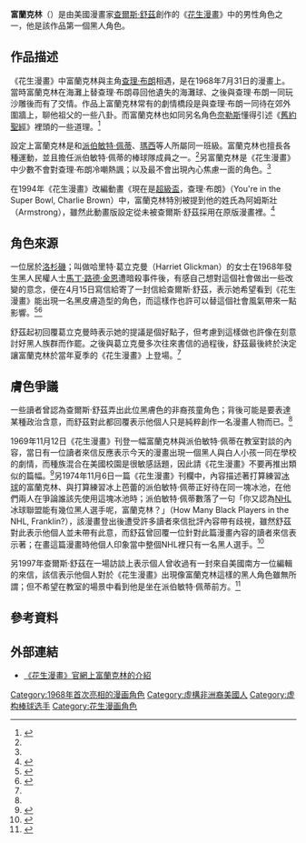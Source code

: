 {{noteTA
|G1=ThePeanuts
|1=zh-cn:马丁·路德·金; zh-hk:馬丁·路德·金; zh-mo:馬丁·路德·金; zh-sg:马丁·路德·金; zh-tw:馬丁·路德·金恩
}}
{{Infobox character
| colour        = #fedf15
| colour text   = Black
| name          = 富蘭克林
| series        = [[花生漫畫|花生漫畫]]
| image         = Franklin(The Peanuts).jpg
| first         = 1968年7月31日
| last          = 1999年9月12日
| creator       = [[查爾斯·舒茲|查爾斯·舒茲]]
| gender        = 男
}}

'''富蘭克林'''（{{lang-en|Franklin}}）是由美國漫畫家[[查爾斯·舒茲|查爾斯·舒茲]]創作的《[[花生漫畫|花生漫畫]]》中的男性角色之一，他是該作品第一個黑人角色。

== 作品描述 ==
《花生漫畫》中富蘭克林與主角[[查理·布朗|查理·布朗]]相遇，是在1968年7月31日的漫畫上。當時富蘭克林在海灘上替查理·布朗尋回他遺失的海灘球、之後與查理·布朗一同玩沙雕後而有了交情。作品上富蘭克林常有的劇情橋段是與查理·布朗一同待在郊外圍牆上，聊他祖父的一些八卦。而富蘭克林也如同另名角色[[奈勒斯·潘貝魯特|奈勒斯]]懂得引述《[[舊約聖經|舊約聖經]]》裡頭的一些道理。<ref name="Page93">{{Cite book |title=史努比黃金50年 |publisher=經典傳訊 |author=[[查爾斯·舒茲|查爾斯·舒茲]] |isbn=957-476-053-7 |pages=93頁 |date=2000年8月1日}}</ref>

設定上富蘭克林是和[[派伯敏特·佩蒂|派伯敏特·佩蒂]]、[[瑪西_(花生漫畫)|瑪西]]等人所屬同一班級。富蘭克林也擅長各種運動，並且擔任派伯敏特·佩蒂的棒球隊成員之一。<ref name="Page93"/>另富蘭克林是《花生漫畫》中少數不會對查理·布朗冷嘲熱諷；以及最不會出現內心焦慮一面的角色。<ref name="Page93"/>

在1994年《花生漫畫》改編動畫《現在是[[超級盃|超級盃]]，查理·布朗》（You're in the Super Bowl, Charlie Brown）中，富蘭克林特別被提到他的姓氏為阿姆斯壯（Armstrong），雖然此動畫版設定從未被查爾斯·舒茲採用在原版漫畫裡。<ref>{{Cite web |url=http://www.fivecentsplease.org/dpb/peantfaq.txt |title=4.7) Which characters have last names? |work=Five Cent Please |author= |date=2014年12月26日 |accessdate=2015年12月26日 |archive-date=2019年10月2日 |archive-url=https://web.archive.org/web/20191002051155/http://fivecentsplease.org/dpb/peantfaq.txt |dead-url=no }}</ref>

== 角色來源 ==
一位居於[[洛杉磯|洛杉磯]]；叫做哈里特·葛立克曼（Harriet Glickman）的女士在1968年發生黑人民權人士[[馬丁·路德·金恩|馬丁·路德·金恩]]遭暗殺事件後，有感自己想對這個社會做出一些改變的意念，便在4月15日寫信給寄了一封信給查爾斯·舒茲，表示她希望看到《花生漫畫》能出現一名黑皮膚造型的角色，而這樣作也許可以替這個社會風氣帶來一點影響。<ref name="quartz">{{Cite web |url=http://qz.com/571393/the-sweet-story-behind-peanuts-groundbreaking-first-black-character/ |title=The sweet story behind Peanuts’ groundbreaking first black character |work=Quartz |author=Thu-Huong Ha |date=2015年12月11日 |accessdate=2015年12月26日 |archive-date=2020年11月8日 |archive-url=https://web.archive.org/web/20201108090800/https://qz.com/571393/the-sweet-story-behind-peanuts-groundbreaking-first-black-character/ |dead-url=no }}</ref><ref>{{Cite web |url=http://cartoonician.com/crossing-the-color-line-in-black-and-white-franklin-in-peanuts/ |title=Crossing the Color Line (in Black and White): Franklin in “Peanuts” |work=Hogan's Alley |author=Tom Heintjes |date=2013年7月31日 |accessdate=2015年12月26日 |archive-url=https://web.archive.org/web/20150517120306/http://cartoonician.com/crossing-the-color-line-in-black-and-white-franklin-in-peanuts/ |archive-date=2015年5月17日 |dead-url=yes }}</ref>

舒茲起初回覆葛立克曼時表示她的提議是個好點子，但考慮到這樣做也許像在刻意討好黑人族群而作罷。之後與葛立克曼多次往來書信的過程後，舒茲最後終於決定讓富蘭克林於當年夏季的《花生漫畫》上登場。<ref name="quartz"/>

== 膚色爭議 ==
一些讀者曾認為查爾斯·舒茲弄出此位黑膚色的非裔孩童角色；背後可能是要表達某種政治含意，而舒茲對此都回覆表示他個人只是純粹創作一名漫畫人物而已。<ref name="Page93"/>

1969年11月12日《花生漫畫》刊登一幅富蘭克林與派伯敏特·佩蒂在教室對談的內容，當日有一位讀者來信反應表示今天的漫畫出現一個黑人與白人小孩一同在學校的劇情，而種族混合在美國校園是很敏感話題，因此請《花生漫畫》不要再推出類似的篇幅。<ref>{{Cite book |title=史努比黃金50年 |publisher=經典傳訊 |author=[[查爾斯·舒茲|查爾斯·舒茲]] |isbn=957-476-053-7 |pages=144頁 |date=2000年8月1日}}</ref>另1974年11月6日一篇《花生漫畫》刊欄中，內容描述著打算練習[[冰球|冰球]]的富蘭克林、與打算練習冰上芭蕾的派伯敏特·佩蒂正好待在同一塊冰池，在他們兩人在爭論誰該先使用這塊冰池時；派伯敏特·佩蒂數落了一句「你又認為[[NHL|NHL]]冰球聯盟能有幾位黑人選手呢，富蘭克林？」（How Many Black Players in the NHL, Franklin?），該漫畫登出後遭受許多讀者來信批評內容帶有歧視，雖然舒茲對此表示他個人並未帶有此意，而舒茲曾回覆一位針對此篇漫畫內容的讀者來信表示著；在畫這篇漫畫時他個人印象當中整個NHL裡只有一名黑人選手。<ref>{{Cite web |url=http://www.thesneeze.com/mt-archives/000485.php |title=Really Good Grief |work=The Sneeze |date=2006年2月16日 |accessdate=2015年12月26日 |archive-date=2020年11月9日 |archive-url=https://web.archive.org/web/20201109031720/http://www.thesneeze.com/mt-archives/000485.php |dead-url=no }}</ref>

另1997年查爾斯·舒茲在一場訪談上表示個人曾收過有一封來自美國南方一位編輯的來信，該信表示他個人對於《花生漫畫》出現像富蘭克林這樣的黑人角色雖無所謂；但不希望在教室的場景中看到他是坐在派伯敏特·佩蒂前方。<ref>{{Cite web |url=https://books.google.com.tw/books?id=bMlJTPWp6O0C&pg=PA256&lpg=PA256&dq=%22shown+Franklin+sitting+in+front+of%22&source=bl&ots=SV0gs7WFxM&sig=sQn-m-uuc9yP1wcgEYO41u_jY9k&hl=en&sa=X&ei=5cA9UK23MvS-0QGB2IBo&redir_esc=y#v=onepage&q=%22shown%20Franklin%20sitting%20in%20front%20of%22&f=false |title=Charles M. Schulz: Conversations |work=Google Books |author=M. Thomas Inge |date=2000年9月1日 |accessdate=2015年12月26日 |archive-date=2016年4月2日 |archive-url=https://web.archive.org/web/20160402031612/https://books.google.com.tw/books?id=bMlJTPWp6O0C&pg=PA256&lpg=PA256&dq=%22shown+Franklin+sitting+in+front+of%22&source=bl&ots=SV0gs7WFxM&sig=sQn-m-uuc9yP1wcgEYO41u_jY9k&hl=en&sa=X&ei=5cA9UK23MvS-0QGB2IBo&redir_esc=y#v=onepage&q=%22shown%20Franklin%20sitting%20in%20front%20of%22&f=false |dead-url=no }}</ref>

== 參考資料 ==
{{reflist}}

== 外部連結 ==
*[http://www.peanuts.com/characters/franklin/ 《花生漫畫》官網上富蘭克林的介紹]{{Wayback|url=http://www.peanuts.com/characters/franklin/ |date=20200922174250 }}{{en}}

{{Snoopy}}

{{DEFAULTSORT:Franklin}}

[[Category:1968年首次亮相的漫画角色|Category:1968年首次亮相的漫画角色]]
[[Category:虛構非洲裔美國人|Category:虛構非洲裔美國人]]
[[Category:虚构棒球选手|Category:虚构棒球选手]]
[[Category:花生漫画角色|Category:花生漫画角色]]